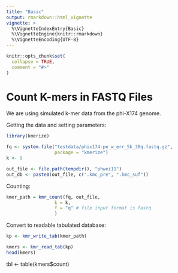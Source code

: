 ```yaml
---
title: "Basic"
output: rmarkdown::html_vignette
vignette: >
  %\VignetteIndexEntry{Basic}
  %\VignetteEngine{knitr::rmarkdown}
  %\VignetteEncoding{UTF-8}
---
```


```r
knitr::opts_chunk$set(
  collapse = TRUE,
  comment = "#>"
)
```


# Count K-mers in FASTQ Files

We are using simulated k-mer data from the phi-X174 genome.


Getting the data and setting parameters:

```r
library(kmerize)

fq <- system.file("testdata/phix174-pe_w_err_5k_30q.fastq.gz", 
                  package = "kmerize")
k <- 9

out_file <- file.path(tempdir(), "phwei11")
out_db <- paste0(out_file, c(".kmc_pre", ".kmc_suf"))

```


Counting:

```r
kmer_path = kmr_count(fq, out_file, 
                  k = k, 
                  f = "q" # file input format is fastq
                  )

```

Convert to readable tabulated database:

```r
kp <- kmr_write_tab(kmer_path)
```
```r
kmers <- kmr_read_tab(kp)
head(kmers)
```


tbl <- table(kmers$count)
